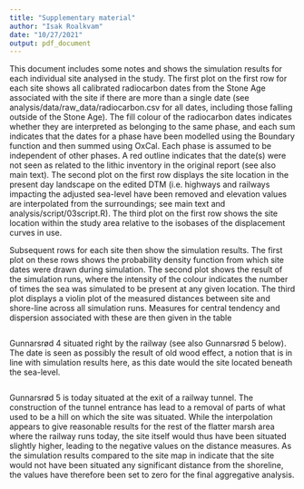```yaml
---
title: "Supplementary material"
author: "Isak Roalkvam"
date: "10/27/2021"
output: pdf_document
---
```


This document includes some notes and shows the simulation results for each individual site analysed in the study. The first plot on the first row for each site shows all calibrated radiocarbon dates from the Stone Age associated with the site if there are more than a single date (see analysis/data/raw_data/radiocarbon.csv for all dates, including those falling outside of the Stone Age). The fill colour of the radiocarbon dates indicates whether they are interpreted as belonging to the same phase, and each sum indicates that the dates for a phase have been modelled using the Boundary function and then summed using OxCal. Each phase is assumed to be independent of other phases. A red outline indicates that the date(s) were not seen as related to the lithic inventory in the original report (see also main text). The second plot on the first row displays the site location in the present day landscape on the edited DTM (i.e. highways and railways impacting the adjusted sea-level have been removed and elevation values are interpolated from the surroundings; see main text and analysis/script/03script.R). The third plot on the first row shows the site location within the study area relative to the isobases of the displacement curves in use.

Subsequent rows for each site then show the simulation results. The first plot on these rows shows the probability density function from which site dates were drawn during simulation. The second plot shows the result of the simulation runs, where the intensity of the colour indicates the number of times the sea was simulated to be present at any given location. The third plot displays a violin plot of the measured distances between site and shore-line across all simulation runs. Measures for central tendency and dispersion associated with these are then given in the table

```r

```

Gunnarsrød 4 situated right by the railway (see also Gunnarsrød 5 below). The date is seen as possibly the result of old wood effect, a notion that is in line with simulation results here, as this date would the site located beneath the sea-level. 

```r

```

Gunnarsrød 5 is today situated at the exit of a railway tunnel. The construction of the tunnel entrance has lead to a removal of parts of what used to be a hill on which the site was situated. While the interpolation appears to give reasonable results for the rest of the flatter marsh area where the railway runs today, the site itself would thus have been situated slightly higher, leading to the negative values on the distance measures. As the simulation results compared to the site map in   indicate that the site would not have been situated any significant distance from the shoreline, the values have therefore been set to zero for the final aggregative analysis.
